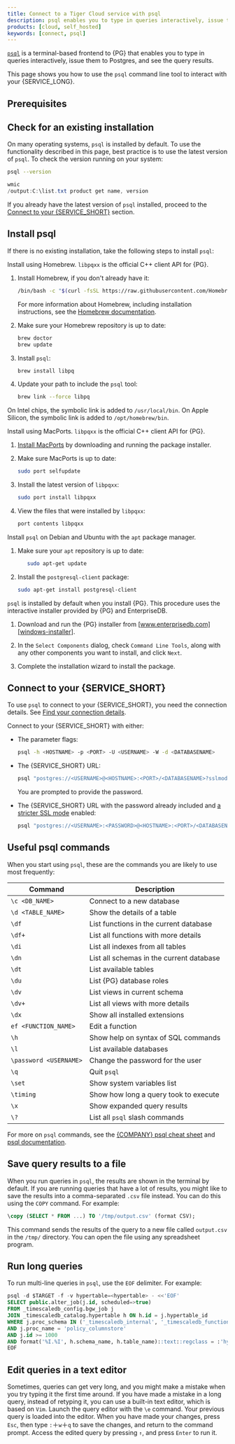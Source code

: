 ```yaml
---
title: Connect to a Tiger Cloud service with psql 
description: psql enables you to type in queries interactively, issue them to Postgres, and see the query results. Connect to your Tiger Cloud service using psql
products: [cloud, self_hosted]
keywords: [connect, psql]
---
```



[`psql`][psql-docs] is a terminal-based frontend to {PG} that enables you to type in queries interactively, issue them to Postgres, and see the query results. 

This page shows you how to use the `psql` command line tool to interact with your {SERVICE_LONG}.

## Prerequisites

<IntegrationPrereqs />

## Check for an existing installation

On many operating systems, `psql` is installed by default. To use the functionality described in this page, best practice is to use the latest version of `psql`. To check the version running on your system:

<Terminal>
    
<tab label='Linux/MacOS'>
    

```bash
psql --version
```
    
</tab>
    
<tab label="Windows">

    
```powershell
wmic
/output:C:\list.txt product get name, version
```

</tab>
    
</Terminal>

If you already have the latest version of `psql` installed, proceed to the [Connect to your {SERVICE_SHORT}][connect-database] section. 

## Install psql

If there is no existing installation, take the following steps to install `psql`:
    
<Tabs label="Install psql">
    
<Tab title="MacOS Homebrew">

Install using Homebrew. `libpqxx` is the official C++ client API for {PG}.

<Procedure>

1. Install Homebrew, if you don't already have it:

    ```bash
    /bin/bash -c "$(curl -fsSL https://raw.githubusercontent.com/Homebrew/install/HEAD/install.sh)"
    ```

    For more information about Homebrew, including installation instructions, see the [Homebrew documentation][homebrew].
 
1. Make sure your Homebrew repository is up to date:

    ```bash
    brew doctor
    brew update
    ```

1. Install `psql`:

    ```bash
    brew install libpq
    ```

1. Update your path to include the `psql` tool:

    ```bash
    brew link --force libpq
    ```

On Intel chips, the symbolic link is added to `/usr/local/bin`. On Apple Silicon, the symbolic link is added to `/opt/homebrew/bin`.

</Procedure>

</Tab>

<Tab title="MacOS MacPorts">

Install using MacPorts. `libpqxx` is the official C++ client API for {PG}.

<Procedure>

1. [Install MacPorts][macports] by downloading and running the package installer.

1. Make sure MacPorts is up to date:

    ```bash
    sudo port selfupdate
    ```

1. Install the latest version of `libpqxx`:

    ```bash
    sudo port install libpqxx
    ```
         
1.  View the files that were installed by `libpqxx`:

     ```bash
     port contents libpqxx
     ```
         
</Procedure>

</Tab>
  
<Tab title="Debian and Ubuntu">

Install `psql` on Debian and Ubuntu with the `apt` package manager.

<Procedure>

1.  Make sure your `apt` repository is up to date:

    ```bash
       sudo apt-get update
    ```

1.  Install the `postgresql-client` package:

    ```bash
    sudo apt-get install postgresql-client
    ```

</Procedure>

</Tab>

<Tab title="Windows">

`psql` is installed by default when you install {PG}. This procedure uses the interactive installer provided by {PG} and EnterpriseDB.

<Procedure>

1.  Download and run the {PG} installer from [www.enterprisedb.com][windows-installer].
 
1. In the `Select Components` dialog, check `Command Line Tools`, along with any other components you want to install, and click `Next`.

1.  Complete the installation wizard to install the package.

</Procedure>

</Tab>

</Tabs>

## Connect to your {SERVICE_SHORT}

To use `psql` to connect to your {SERVICE_SHORT}, you need the connection details. See [Find your connection details][connection-info].

Connect to your {SERVICE_SHORT} with either:

- The parameter flags:
    
   ```bash
   psql -h <HOSTNAME> -p <PORT> -U <USERNAME> -W -d <DATABASENAME>
   ```

- The {SERVICE_SHORT} URL:

   ```bash
   psql "postgres://<USERNAME>@<HOSTNAME>:<PORT>/<DATABASENAME>?sslmode=require"
   ```
  
   You are prompted to provide the password. 

- The {SERVICE_SHORT} URL with the password already included and [a stricter SSL mode][ssl-mode] enabled:

   ```bash
   psql "postgres://<USERNAME>:<PASSWORD>@<HOSTNAME>:<PORT>/<DATABASENAME>?sslmode=verify-full"
   ```

## Useful psql commands

When you start using `psql`, these are the commands you are likely to use most frequently:

|Command|Description|
|-|-|
|`\c <DB_NAME>`|Connect to a new database|
|`\d <TABLE_NAME>`|Show the details of a table|
|`\df`|List functions in the current database|
|`\df+`|List all functions with more details|
|`\di`|List all indexes from all tables|
|`\dn`|List all schemas in the current database|
|`\dt`|List available tables|
|`\du`|List {PG} database roles|
|`\dv`|List views in current schema|
|`\dv+`|List all views with more details|
|`\dx`|Show all installed extensions|
|`ef <FUNCTION_NAME>`|Edit a function|
|`\h`|Show help on syntax of SQL commands|
|`\l`|List available databases|
|`\password <USERNAME>`|Change the password for the user|
|`\q`|Quit `psql`|
|`\set`|Show system variables list|
|`\timing`|Show how long a query took to execute|
|`\x`|Show expanded query results|
|`\?`|List all `psql` slash commands|

For more on `psql` commands, see the [{COMPANY} psql cheat sheet][psql-cheat-sheet] and [psql documentation][psql-docs].

## Save query results to a file

When you run queries in `psql`, the results are shown in the terminal by default.
If you are running queries that have a lot of results, you might like to save
the results into a comma-separated `.csv` file instead. You can do this using
the `COPY` command. For example:

```sql
\copy (SELECT * FROM ...) TO '/tmp/output.csv' (format CSV);
```

This command sends the results of the query to a new file called `output.csv` in
the `/tmp/` directory. You can open the file using any spreadsheet program.

## Run long queries

To run multi-line queries in `psql`, use the `EOF` delimiter. For example:

```sql
psql -d $TARGET -f -v hypertable=<hypertable> - <<'EOF'
SELECT public.alter_job(j.id, scheduled=>true)
FROM _timescaledb_config.bgw_job j
JOIN _timescaledb_catalog.hypertable h ON h.id = j.hypertable_id
WHERE j.proc_schema IN ('_timescaledb_internal', '_timescaledb_functions')
AND j.proc_name = 'policy_columnstore'
AND j.id >= 1000
AND format('%I.%I', h.schema_name, h.table_name)::text::regclass = :'hypertable'::text::regclass;
EOF
```

## Edit queries in a text editor

Sometimes, queries can get very long, and you might make a mistake when you try
typing it the first time around. If you have made a mistake in a long query,
instead of retyping it, you can use a built-in text editor, which is based on
`Vim`. Launch the query editor with the `\e` command. Your previous query is
loaded into the editor. When you have made your changes, press `Esc`, then type
`:`＋`w`＋`q` to save the changes, and return to the command prompt. Access the
edited query by pressing `↑`, and press `Enter` to run it.

[psql-cheat-sheet]: https://www.timescale.com/learn/postgres-cheat-sheet
[psql-docs]: https://www.postgresql.org/docs/current/app-psql.html
[ssl-mode]: /use-timescale/:currentVersion:/security/strict-ssl/
[homebrew]: https://docs.brew.sh/Installation
[macports]: https://guide.macports.org/#installing.macports
[windows-installer]: https://www.postgresql.org/download/windows/
[connect-database]:/integrations/:currentVersion:/psql/#connect-to-your-service
[connection-info]: /integrations/:currentVersion:/find-connection-details/

